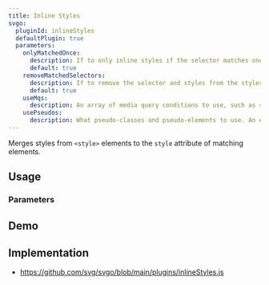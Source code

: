 ```yaml
---
title: Inline Styles
svgo:
  pluginId: inlineStyles
  defaultPlugin: true
  parameters:
    onlyMatchedOnce: 
      description: If to only inline styles if the selector matches one element.
      default: true
    removeMatchedSelectors:
      description: If to remove the selector and styles from the stylesheet while inlining the styles. This does not remove selectors that did not match any elements.
      default: true
    useMqs:
      description: An array of media query conditions to use, such as <code>screen</code>. An empty string signifies all selectors outside of a media query.
    usePseudos:
      description: What pseudo-classes and pseudo-elements to use. An empty string signifies all non-pseudo-classes and non-pseudo-elements. 
---
```


Merges styles from `<style>` elements to the `style` attribute of matching elements.

## Usage

<PluginUsage/>

### Parameters

<PluginParams/>

## Demo

<PluginDemo/>

## Implementation

* https://github.com/svg/svgo/blob/main/plugins/inlineStyles.js
